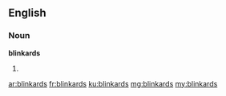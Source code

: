 ==English==

===Noun===
'''blinkards'''

# {{plural of|blinkard}}

[[ar:blinkards]]
[[fr:blinkards]]
[[ku:blinkards]]
[[mg:blinkards]]
[[my:blinkards]]